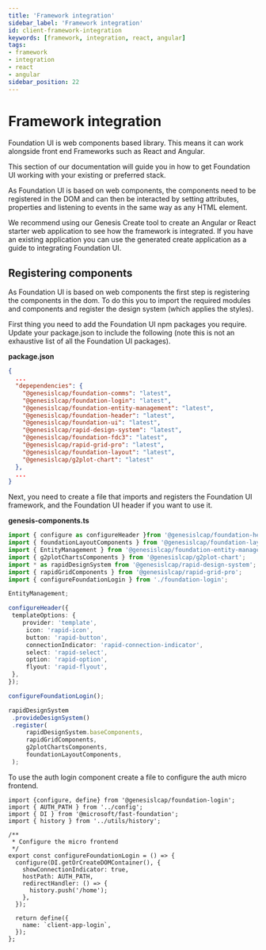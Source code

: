 ```yaml
---
title: 'Framework integration'
sidebar_label: 'Framework integration'
id: client-framework-integration
keywords: [framework, integration, react, angular]
tags:
- framework
- integration
- react
- angular
sidebar_position: 22
---
```


# Framework integration

Foundation UI is web components based library. This means it can work alongside front end Frameworks such as React and Angular.

This section of our documentation will guide you in how to get Foundation UI working with your existing or preferred stack.

As Foundation UI is based on web components, the components need to be registered in the DOM and can then be interacted by setting attributes, properties and listening to events in the same way as any HTML element.

We recommend using our Genesis Create tool to create an Angular or React starter web application to see how the framework is integrated. If you have an existing application you can use the generated create application as a guide to integrating Foundation UI.

## Registering components

As Foundation UI is based on web components the first step is registering the components in the dom. To do this you to import the required modules and components and register the design system (which applies the styles).

First thing you need to add the Foundation UI npm packages you require. Update your package.json to include the following (note this is not an exhaustive list of all the Foundation UI packages).

**package.json**

```json
{
  ...
  "depependencies": {
    "@genesislcap/foundation-comms": "latest",
    "@genesislcap/foundation-login": "latest",
    "@genesislcap/foundation-entity-management": "latest",
    "@genesislcap/foundation-header": "latest",
    "@genesislcap/foundation-ui": "latest",
    "@genesislcap/rapid-design-system": "latest",
    "@genesislcap/foundation-fdc3": "latest",
    "@genesislcap/rapid-grid-pro": "latest",
    "@genesislcap/foundation-layout": "latest",
    "@genesislcap/g2plot-chart": "latest"
  },
  ...
}
```

Next, you need to create a file that imports and registers the Foundation UI framework, and the Foundation UI header if you want to use it.

**genesis-components.ts**

```ts
import { configure as configureHeader }from '@genesislcap/foundation-header/config';
import { foundationLayoutComponents } from '@genesislcap/foundation-layout';
import { EntityManagement } from '@genesislcap/foundation-entity-management';
import { g2plotChartsComponents } from '@genesislcap/g2plot-chart';
import * as rapidDesignSystem from '@genesislcap/rapid-design-system';
import { rapidGridComponents } from '@genesislcap/rapid-grid-pro';
import { configureFoundationLogin } from './foundation-login';

EntityManagement;

configureHeader({
 templateOptions: {
    provider: 'template',
     icon: 'rapid-icon',
     button: 'rapid-button',
     connectionIndicator: 'rapid-connection-indicator',
     select: 'rapid-select',
     option: 'rapid-option',
     flyout: 'rapid-flyout',
 },
});

configureFoundationLogin();

rapidDesignSystem
 .provideDesignSystem()
 .register(
     rapidDesignSystem.baseComponents,
     rapidGridComponents,
     g2plotChartsComponents,
     foundationLayoutComponents,
 );

```

To use the auth login component create a file to configure the auth micro frontend.

```
import {configure, define} from '@genesislcap/foundation-login';
import { AUTH_PATH } from '../config';
import { DI } from '@microsoft/fast-foundation';
import { history } from '../utils/history';

/**
 * Configure the micro frontend
 */
export const configureFoundationLogin = () => {
  configure(DI.getOrCreateDOMContainer(), {
    showConnectionIndicator: true,
    hostPath: AUTH_PATH,
    redirectHandler: () => {
      history.push('/home');
    },
  });

  return define({
    name: `client-app-login`,
  });
};
```

